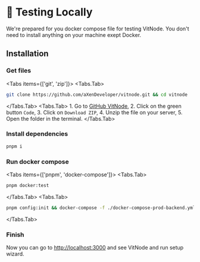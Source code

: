 
# 🧪 Testing Locally

We're prepared for you docker compose file for testing VitNode. You don't need to install anything on your machine exept Docker.

## Installation

<Steps>

### Get files

<Tabs items={['git', 'zip']}>
  <Tabs.Tab>

```bash
git clone https://github.com/aXenDeveloper/vitnode.git && cd vitnode
```

  </Tabs.Tab>
  <Tabs.Tab>
    1. Go to [GitHub VitNode](https://github.com/aXenDeveloper/vitnode),
    2. Click on the green button `Code`,
    3. Click on `Download ZIP`,
    4. Unzip the file on your server,
    5. Open the folder in the terminal.
  </Tabs.Tab>
</Tabs>

### Install dependencies

```bash
pnpm i
```

### Run docker compose

<Tabs items={['pnpm', 'docker-compose']}>
  <Tabs.Tab>

```bash
pnpm docker:test
```

  </Tabs.Tab>
    <Tabs.Tab>

```bash
pnpm config:init && docker-compose -f ./docker-compose-prod-backend.yml -p vitnode-test up -d --build && docker-compose -f ./docker-compose-prod-frontend.yml -p vitnode-test up -d --build && pnpm config:finish
```

  </Tabs.Tab>

### Finish

Now you can go to [http://localhost:3000](http://localhost:3000) and see VitNode and run setup wizard.

</Tabs>

</Steps>
